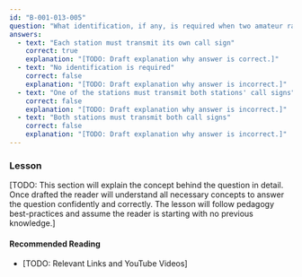 ```yaml
---
id: "B-001-013-005"
question: "What identification, if any, is required when two amateur radio stations end communications?"
answers:
  - text: "Each station must transmit its own call sign"
    correct: true
    explanation: "[TODO: Draft explanation why answer is correct.]"
  - text: "No identification is required"
    correct: false
    explanation: "[TODO: Draft explanation why answer is incorrect.]"
  - text: "One of the stations must transmit both stations' call signs"
    correct: false
    explanation: "[TODO: Draft explanation why answer is incorrect.]"
  - text: "Both stations must transmit both call signs"
    correct: false
    explanation: "[TODO: Draft explanation why answer is incorrect.]"
---
```


### Lesson

[TODO: This section will explain the concept behind the question in detail. Once drafted the reader will understand all necessary concepts to answer the question confidently and correctly. The lesson will follow pedagogy best-practices and assume the reader is starting with no previous knowledge.]

#### Recommended Reading

- [TODO: Relevant Links and YouTube Videos]
